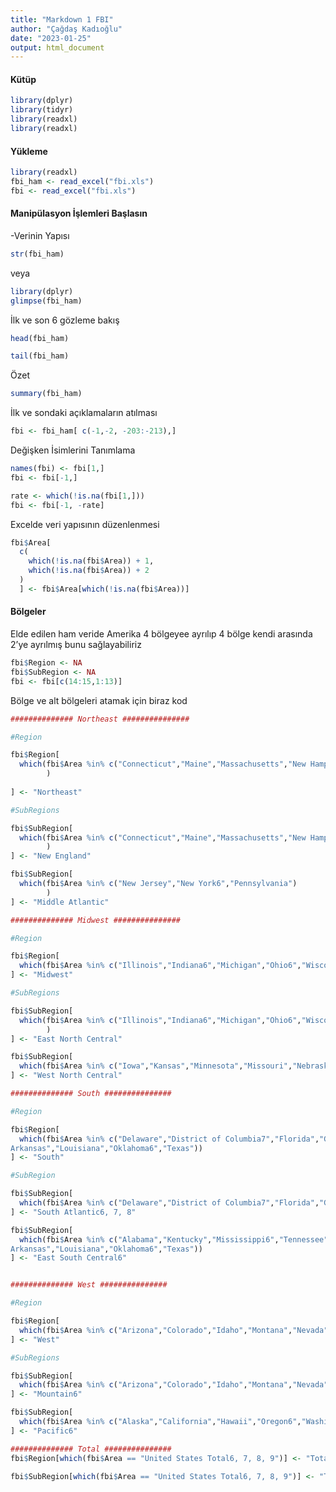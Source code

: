 ```yaml
---
title: "Markdown 1 FBI"
author: "Çağdaş Kadıoğlu"
date: "2023-01-25"
output: html_document
---
```



#### Kütüp

```r
library(dplyr)
library(tidyr)
library(readxl)
library(readxl)
```

#### Yükleme

```r
library(readxl)
fbi_ham <- read_excel("fbi.xls")
fbi <- read_excel("fbi.xls")
```
#### Manipülasyon İşlemleri Başlasın

-Verinin Yapısı
```r
str(fbi_ham)
```
veya

```r
library(dplyr)
glimpse(fbi_ham)
```

İlk ve son 6 gözleme bakış

```r
head(fbi_ham)

tail(fbi_ham)
```

Özet
```r
summary(fbi_ham)
```

İlk ve sondaki açıklamaların atılması

```r
fbi <- fbi_ham[ c(-1,-2, -203:-213),]

```

Değişken İsimlerini Tanımlama 

```r
names(fbi) <- fbi[1,]
fbi <- fbi[-1,]

rate <- which(!is.na(fbi[1,]))
fbi <- fbi[-1, -rate]
```

Excelde veri yapısının düzenlenmesi
```r
fbi$Area[
  c(
    which(!is.na(fbi$Area)) + 1,
    which(!is.na(fbi$Area)) + 2
  )
  ] <- fbi$Area[which(!is.na(fbi$Area))]
```


#### Bölgeler

Elde edilen ham veride Amerika 4 bölgeyee ayrılıp 4 bölge kendi arasında 2'ye ayrılmış
bunu sağlayabiliriz

```r
fbi$Region <- NA
fbi$SubRegion <- NA
fbi <- fbi[c(14:15,1:13)]
```

Bölge ve alt bölgeleri atamak için biraz kod

```r
############## Northeast ###############

#Region

fbi$Region[
  which(fbi$Area %in% c("Connecticut","Maine","Massachusetts","New Hampshire","Rhode Island6","Vermont","New Jersey","New York6","Pennsylvania")
        )
  
] <- "Northeast"

#SubRegions

fbi$SubRegion[
  which(fbi$Area %in% c("Connecticut","Maine","Massachusetts","New Hampshire","Rhode Island6","Vermont")
        )
] <- "New England"

fbi$SubRegion[
  which(fbi$Area %in% c("New Jersey","New York6","Pennsylvania")
        )
] <- "Middle Atlantic"

############## Midwest ###############

#Region

fbi$Region[
  which(fbi$Area %in% c("Illinois","Indiana6","Michigan","Ohio6","Wisconsin6","Iowa","Kansas","Minnesota","Missouri","Nebraska6","North Dakota","South Dakota6"))
] <- "Midwest"

#SubRegions

fbi$SubRegion[
  which(fbi$Area %in% c("Illinois","Indiana6","Michigan","Ohio6","Wisconsin6")
        )
] <- "East North Central"

fbi$SubRegion[
  which(fbi$Area %in% c("Iowa","Kansas","Minnesota","Missouri","Nebraska6","North Dakota","South Dakota6"))
] <- "West North Central"

############## South ###############

#Region

fbi$Region[
  which(fbi$Area %in% c("Delaware","District of Columbia7","Florida","Georgia8","Maryland","North Carolina6","South Carolina","Virginia","West Virginia","Alabama","Kentucky","Mississippi6","Tennessee","	
Arkansas","Louisiana","Oklahoma6","Texas"))
] <- "South"

#SubRegion

fbi$SubRegion[
  which(fbi$Area %in% c("Delaware","District of Columbia7","Florida","Georgia8","Maryland","North Carolina6","South Carolina","Virginia","West Virginia"))
] <- "South Atlantic6, 7, 8"

fbi$SubRegion[
  which(fbi$Area %in% c("Alabama","Kentucky","Mississippi6","Tennessee","	
Arkansas","Louisiana","Oklahoma6","Texas"))
] <- "East South Central6"


############## West ###############

#Region 

fbi$Region[
  which(fbi$Area %in% c("Arizona","Colorado","Idaho","Montana","Nevada","New Mexico6","Utah","Wyoming","Alaska","California","Hawaii","Oregon6","Washington6","Puerto Rico9"))
] <- "West"

#SubRegions

fbi$SubRegion[
  which(fbi$Area %in% c("Arizona","Colorado","Idaho","Montana","Nevada","New Mexico6","Utah","Wyoming"))
] <- "Mountain6"

fbi$SubRegion[
  which(fbi$Area %in% c("Alaska","California","Hawaii","Oregon6","Washington6","Puerto Rico9"))
] <- "Pacific6"

############## Total ###############
fbi$Region[which(fbi$Area == "United States Total6, 7, 8, 9")] <- "Total"

fbi$SubRegion[which(fbi$Area == "United States Total6, 7, 8, 9")] <- "Total"

```